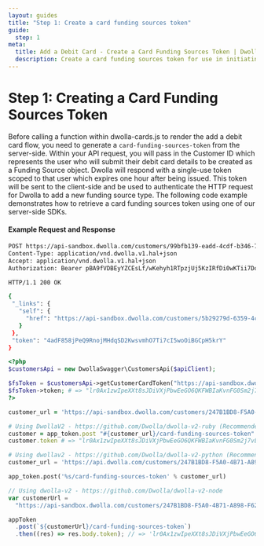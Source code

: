 ```yaml
---
layout: guides
title: "Step 1: Create a card funding sources token"
guide:
  step: 1
meta:
  title: Add a Debit Card - Create a Card Funding Sources Token | Dwolla API Documentation
  description: Create a card funding sources token for use in initiating the add a debit card flow.
---
```


# Step 1: Creating a Card Funding Sources Token

Before calling a function within dwolla-cards.js to render the add a debit card flow, you need to generate a `card-funding-sources-token` from the server-side. Within your API request, you will pass in the Customer ID which represents the user who will submit their debit card details to be created as a Funding Source object. Dwolla will respond with a single-use token scoped to that user which expires one hour after being issued. This token will be sent to the client-side and be used to authenticate the HTTP request for Dwolla to add a new funding source type. The following code example demonstrates how to retrieve a card funding sources token using one of our server-side SDKs.

#### Example Request and Response

```bash
POST https://api-sandbox.dwolla.com/customers/99bfb139-eadd-4cdf-b346-7504f0c16c60/card-funding-sources-token
Content-Type: application/vnd.dwolla.v1.hal+json
Accept: application/vnd.dwolla.v1.hal+json
Authorization: Bearer pBA9fVDBEyYZCEsLf/wKehyh1RTpzjUj5KzIRfDi0wKTii7DqY

HTTP/1.1 200 OK

{
 "_links": {
   "self": {
     "href": "https://api-sandbox.dwolla.com/customers/5b29279d-6359-4c87-a318-e09095532733/card-funding-sources-token"
   }
 },
 "token": "4adF858jPeQ9RnojMHdqSD2KwsvmhO7Ti7cI5woOiBGCpH5krY"
}
```

```php
<?php
$customersApi = new DwollaSwagger\CustomersApi($apiClient);

$fsToken = $customersApi->getCustomerCardToken("https://api-sandbox.dwolla.com/customers/247B1BD8-F5A0-4B71-A898-F62F67B8AE1C");
$fsToken->token; # => "lr0Ax1zwIpeXXt8sJDiVXjPbwEeGO6QKFWBIaKvnFG0Sm2j7vL"
?>
```

```ruby
customer_url = 'https://api-sandbox.dwolla.com/customers/247B1BD8-F5A0-4B71-A898-F62F67B8AE1C'

# Using DwollaV2 - https://github.com/Dwolla/dwolla-v2-ruby (Recommended)
customer = app_token.post "#{customer_url}/card-funding-sources-token"
customer.token # => "lr0Ax1zwIpeXXt8sJDiVXjPbwEeGO6QKFWBIaKvnFG0Sm2j7vL"
```

```python
# Using dwollav2 - https://github.com/Dwolla/dwolla-v2-python (Recommended)
customer_url = 'https://api.dwolla.com/customers/247B1BD8-F5A0-4B71-A898-F62F67B8AE1C'

app_token.post('%s/card-funding-sources-token' % customer_url)
```

```javascript
// Using dwolla-v2 - https://github.com/Dwolla/dwolla-v2-node
var customerUrl =
  "https://api-sandbox.dwolla.com/customers/247B1BD8-F5A0-4B71-A898-F62F67B8AE1C";

appToken
  .post(`${customerUrl}/card-funding-sources-token`)
  .then((res) => res.body.token); // => 'lr0Ax1zwIpeXXt8sJDiVXjPbwEeGO6QKFWBIaKvnFG0Sm2j7vL'
```
